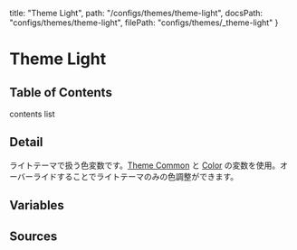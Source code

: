   title: "Theme Light",
  path: "/configs/themes/theme-light",
  docsPath: "configs/themes/theme-light",
  filePath: "configs/themes/_theme-light"
}


# Theme Light

## Table of Contents

contents list

## Detail

ライトテーマで扱う色変数です。[Theme Common](/configs/themes/theme-common) と [Color](/configs/variables/color) の変数を使用。オーバーライドすることでライトテーマのみの色調整ができます。

## Variables

<PreviewVariablesSingle filePath={meta.filePath} viewCompiled={true} />

## Sources

<PreviewSources
  title={meta.title}
  docsPath={meta.docsPath}
  scssPath={meta.filePath}
/>
